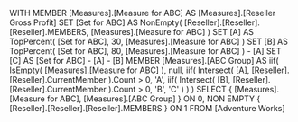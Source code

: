 WITH
MEMBER [Measures].[Measure for ABC] AS
	[Measures].[Reseller Gross Profit]
SET [Set for ABC] AS
	NonEmpty( [Reseller].[Reseller].[Reseller].MEMBERS, 
	          [Measures].[Measure for ABC] )
SET [A] AS
	TopPercent( [Set for ABC], 30, [Measures].[Measure for ABC] )
SET [B] AS
	TopPercent( [Set for ABC], 80, [Measures].[Measure for ABC] ) - [A]
SET [C] AS
	[Set for ABC] - [A] - [B]
MEMBER [Measures].[ABC Group] AS
	iif( IsEmpty( [Measures].[Measure for ABC] ), null,
		 iif( Intersect( [A], [Reseller].[Reseller].CurrentMember ).Count > 0,
			  'A',
			  iif( Intersect( [B], [Reseller].[Reseller].CurrentMember ).Count > 0,
			        'B', 'C' ) ) )
SELECT
	{ [Measures].[Measure for ABC],
	  [Measures].[ABC Group] } ON 0,
	NON EMPTY
	{ [Reseller].[Reseller].[Reseller].MEMBERS } ON 1
FROM
	[Adventure Works]
